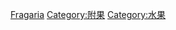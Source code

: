 {{Commonscat|Fragaria}}

[[Category:草莓亚族|Fragaria]]
[[Category:附果|Category:附果]]
[[Category:水果|Category:水果]]